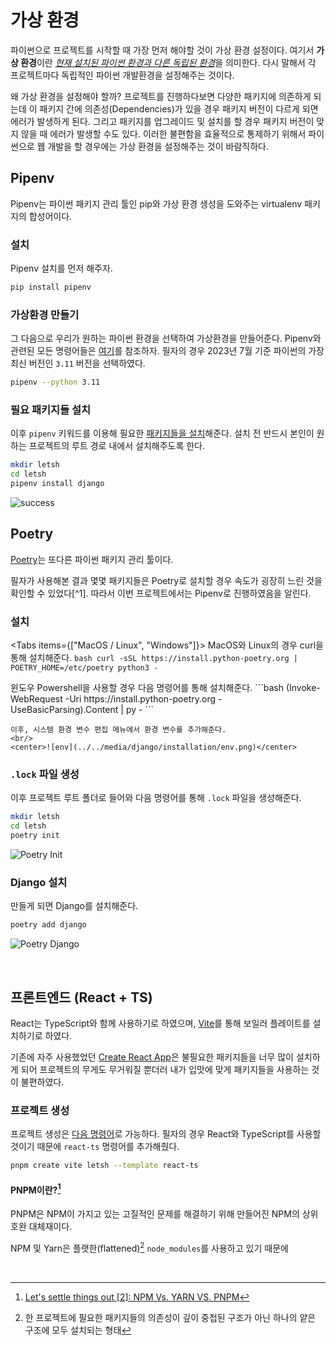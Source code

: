 
# 가상 환경

파이썬으로 프로젝트를 시작할 때 가장 먼저 해야할 것이 가상 환경 설정이다.
여기서 **가상 환경**이란 <ins>_현재 설치된 파이썬 환경과 다른 독립된 환경_</ins>을 의미한다.
다시 말해서 각 프로젝트마다 독립적인 파이썬 개발환경을 설정해주는 것이다.

왜 가상 환경을 설정해야 할까? 프로젝트를 진행하다보면 다양한 패키지에 의존하게 되는데 이 패키지 간에 의존성(Dependencies)가 있을 경우
패키지 버전이 다르게 되면 에러가 발생하게 된다. 그리고 패키지를 업그레이드 및 설치를 할 경우 패키지 버전이 맞지 않을 때 에러가 발생할 수도 있다.
이러한 불편함을 효율적으로 통제하기 위해서 파이썬으로 웹 개발을 할 경우에는 가상 환경을 설정해주는 것이 바람직하다.

## Pipenv

Pipenv는 파이썬 패키지 관리 툴인 pip와 가상 환경 생성을 도와주는 virtualenv 패키지의 합성어이다.

<Steps>

### 설치

Pipenv 설치를 먼저 해주자.

```bash
pip install pipenv
```

### 가상환경 만들기

그 다음으로 우리가 원하는 파이썬 환경을 선택하여 가상환경을 만들어준다. Pipenv와 관련된 모든 명령어들은 [여기](https://github.com/pypa/pipenv#usage-examples)를 참조하자.
필자의 경우 2023년 7월 기준 파이썬의 가장 최신 버전인 `3.11` 버전을 선택하였다.

```bash
pipenv --python 3.11
```

### 필요 패키지들 설치

이후 `pipenv` 키워드를 이용해 필요한 [패키지들을 설치](https://github.com/pypa/pipenv#install-packages)해준다. 설치 전 반드시 본인이 원하는 프로젝트의 루트 경로 내에서 설치해주도록 한다.

```bash
mkdir letsh
cd letsh
pipenv install django
```

![success](../../media/django/installation/success.png)

</Steps>

## Poetry

[Poetry](https://python-poetry.org/docs/)는 또다른 파이썬 패키지 관리 툴이다.

<Callout type="error" emoji="🚨">
  필자가 사용해본 결과 몇몇 패키지들은 Poetry로 설치할 경우 속도가 굉장히 느린
  것을 확인할 수 있었다[^1]. 
  따라서 이번 프로젝트에서는 Pipenv로 진행하였음을 알린다.

[^1]: [Poetry is extremely slow when resolving the dependencies](https://github.com/python-poetry/poetry/issues/2094#issuecomment-596224736)

</Callout>

<Steps>

### 설치

<Tabs items={["MacOS / Linux", "Windows"]}>
  <Tab>
    MacOS와 Linux의 경우 curl을 통해 설치해준다. 
    ```bash
    curl -sSL https://install.python-poetry.org | POETRY_HOME=/etc/poetry python3 -
    ```

  </Tab>
  <Tab>
    윈도우 Powershell을 사용할 경우 다음 명령어를 통해 설치해준다. 
    ```bash
    (Invoke-WebRequest -Uri https://install.python-poetry.org -UseBasicParsing).Content | py -
    ```

    이후, 시스템 환경 변수 편집 메뉴에서 환경 변수를 추가해준다.
    <br/>
    <center>![env](../../media/django/installation/env.png)</center>

  </Tab>
</Tabs>

### `.lock` 파일 생성

이후 프로젝트 루트 폴더로 들어와 다음 명령어를 통해 `.lock` 파일을 생성해준다.

```bash
mkdir letsh
cd letsh
poetry init
```

![Poetry Init](../../media/django/installation/poetry_init.png)

### Django 설치

만들게 되면 Django를 설치해준다.

```bash
poetry add django
```

![Poetry Django](../../media/django/installation/poetry_django.png)

</Steps>

<br />

## 프론트엔드 (React + TS)

React는 TypeScript와 함께 사용하기로 하였으며, [Vite](https://vitejs.dev/guide/#overview)를 통해 보일러 플레이트를 설치하기로 하였다.

기존에 자주 사용했었던 [Create React App](https://create-react-app.dev/docs/getting-started)은 불필요한 패키지들을 너무 많이 설치하게 되어
프로젝트의 무게도 무거워질 뿐더러 내가 입맛에 맞게 패키지들을 사용하는 것이 불편하였다.

### 프로젝트 생성

프로젝트 생성은 [다음 명령어](https://vitejs.dev/guide/#scaffolding-your-first-vite-project)로 가능하다.
필자의 경우 React와 TypeScript를 사용할 것이기 때문에 `react-ts` 명령어를 추가해줬다.

```bash
pnpm create vite letsh --template react-ts
```

#### PNPM이란?[^2]

PNPM은 NPM이 가지고 있는 고질적인 문제를 해결하기 위해 만들어진 NPM의 상위 호완 대체재이다.

NPM 및 Yarn은 플랫한(flattened)[^3] `node_modules`를 사용하고 있기 때문에

<br />

[^2]: [Let's settle things out [2]: NPM Vs. YARN VS. PNPM](https://dev.to/ayoub3bidi/lets-settle-things-out-2-npm-vs-yarn-vs-pnpm-5e04)
[^3]: 한 프로젝트에 필요한 패키지들의 의존성이 깊이 중첩된 구조가 아닌 하나의 얕은 구조에 모두 설치되는 형태
